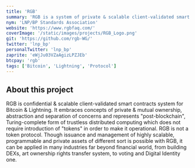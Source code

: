 ```yaml
---
title: 'RGB'
summary: 'RGB is a system of private & scalable client-validated smart contracts on Bitcoin & Lightning Network.'
nym: 'LNP/BP Standards Association'
website: 'https://www.rgbfaq.com/'
coverImage: '/static/images/projects/RGB_Logo.png'
git: 'https://github.com/rgb-WG/'
twitter: 'lnp_bp'
personalTwitter: 'lnp_bp'
zaprite: 'eWjJu03VZaAgizLPZJEb'
btcpay: 'rgb'
tags: ['Bitcoin', 'Lightning', 'Protocol']
---
```


## About this project

RGB is confidential & scalable client-validated smart contracts system for Bitcoin & Lightning. It embraces concepts of private & mutual ownership, abstraction and separation of concerns and represents "post-blockchain", Turing-complete form of trustless distributed computing which does not require introduction of "tokens" in order to make it operational. RGB is not a token protocol. Though issuance and management of highly scalable, programmable and private assets of different sort is possible with RGB, it can be applied in many industries far beyond financial world, from building DEXs, art ownership rights transfer system, to voting and Digital Identity one.
